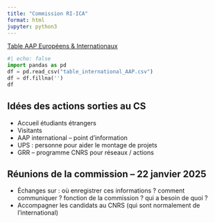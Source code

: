 ```yaml
---
title: "Commission RI-ICA"
format: html
jupyter: python3
---
```



[Table AAP Européens & Internationaux](table_international_AAP.csv)

```python
#| echo: false
import pandas as pd
df = pd.read_csv("table_international_AAP.csv")
df = df.fillna('')
df
```

## Idées des actions sorties au CS

- Accueil étudiants étrangers
- Visitants
- AAP international – point d’information
- UPS : personne pour aider le montage de projets
- GRR – programme CNRS pour réseaux / actions

## Réunions de la commission – 22 janvier 2025

- Échanges sur : où enregistrer ces informations ? comment communiquer ? fonction de la commission ? qui a besoin de quoi ?
- Accompagner les candidats au CNRS (qui sont normalement de l’international)
